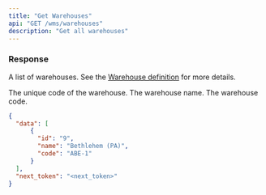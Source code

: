 ```yaml
---
title: "Get Warehouses"
api: "GET /wms/warehouses"
description: "Get all warehouses"
---
```


<Snippet file="headers.mdx" />

### Response

<ResponseField name="data" type="list of warehouses">

A list of warehouses. See the [Warehouse definition](/wms-api/warehouses/info) for more details.

<Expandable title="Shipping Method">

<ResponseField name="id" type="string">
  The unique code of the warehouse.
</ResponseField>

<ResponseField name="name" type="string">
  The warehouse name.
</ResponseField>

<ResponseField name="code" type="string or null">
  The warehouse code.
</ResponseField>

</Expandable>

</ResponseField>

<Snippet file="next-token.mdx" />

<ResponseExample>

```json Response
{
  "data": [
      {
        "id": "9",
        "name": "Bethlehem (PA)",
        "code": "ABE-1"
      }
  ],
  "next_token": "<next_token>"
}
```

</ResponseExample>
